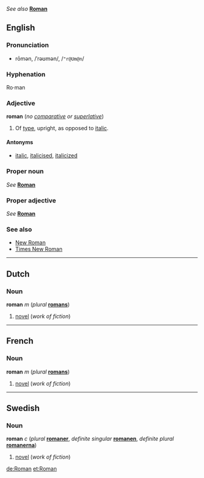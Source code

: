 ''See also'' '''[[Roman]]'''

==English==
===Pronunciation===
*rōmən, /ˈrəʊmən/, /<tt>"r@Um@n</tt>/

===Hyphenation===
Ro·man

===Adjective===
'''roman''' (''no [[comparative]] or [[superlative]]'')

#Of [[type]], upright, as opposed to [[italic]].

====Antonyms====
*[[italic]], [[italicise]]d, [[italicize]]d

===Proper noun===
''See'' '''[[Roman]]'''

===Proper adjective===
''See'' '''[[Roman]]'''

===See also===
*[[New Roman]]
*[[Times New Roman]]

----
==Dutch==
===Noun===
'''roman''' ''m'' (''plural'' '''[[romans]]''')

#[[novel]] (''work of fiction'')

----
==French==
===Noun===
'''roman''' ''m'' (''plural'' '''[[romans]]''')

#[[novel]] (''work of fiction'')

----
==Swedish==
===Noun===
'''roman''' ''c'' (''plural'' '''[[romaner]]''', ''definite singular'' '''[[romanen]]''', ''definite plural'' '''[[romanerna]]''')

#[[novel]] (''work of fiction'')

[[de:Roman]]
[[et:Roman]]